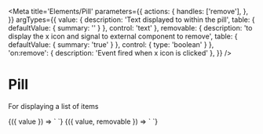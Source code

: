 
<Meta
  title='Elements/Pill'
  parameters={{
    actions: {
      handles: ['remove'],
    },
  }}
  argTypes={{
    value: {
      description: 'Text displayed to within the pill',
      table: { defaultValue: { summary: '' } },
      control: 'text'
    },
    removable: {
      description: 'to display the x icon and signal to external component to remove',
      table: { defaultValue: { summary: 'true' } },
      control: { type: 'boolean' }
    },
    'on:remove': {
      description: 'Event fired when x icon is clicked'
    },
  }}
/>

# Pill

For displaying a list of items

<Canvas>
  <Story
    name='Primary'
    args={{
      value: 'cool pill',
    }}
  >
    {({ value }) => `
      <v-pill
        value='${value}'
      />
    `}
  </Story>
</Canvas>

<Canvas>
  <Story
    name='unremovable'
    args={{
      value: 'not removable',
      removable: 'false',
    }}
  >
    {({ value, removable }) => `
      <v-pill
        value='${value}'
        removable='${removable}'
      />
    `}
  </Story>
</Canvas>